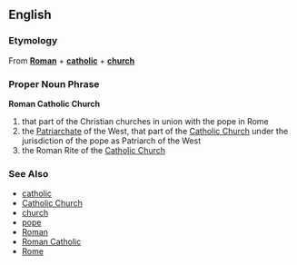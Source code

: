 ==English==
===Etymology===
From '''[[Roman]]''' + '''[[catholic]]''' + '''[[church]]'''

===Proper Noun Phrase===
'''Roman Catholic Church'''

# that part of the Christian churches in union with the pope in Rome
# the [[Patriarchate]] of the West, that part of the [[Catholic Church]] under the jurisdiction of the pope as Patriarch of the West
# the Roman Rite of the [[Catholic Church]]

===See Also===
*[[catholic]]
*[[Catholic Church]]
*[[church]]
*[[pope]]
*[[Roman]]
*[[Roman Catholic]]
*[[Rome]]